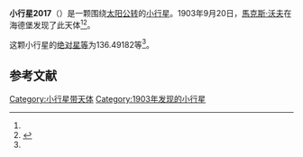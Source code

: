 {{Infobox planet
| bgcolour = #FFFFC0
| name = 2017 Wesson
| symbol = 
| image = 
| caption = 
| discovery = yes
| discovery_ref = 
| discoverer = [[馬克斯·沃夫|馬克斯·沃夫]]
| discovery_site = [[海德堡|海德堡]] 
| discovered = 1903年9月20日
| designations = yes
| mp_name = 
| named_after = 
| alt_names = A903 SC/ 1936 FA2 / 1949 CG / 1950 LD1 / 1970 GE / 1974 QJ1
| mp_category = [[主带小行星|主带小行星]]
| orbit_ref = <ref name="a">[http://ssd.jpl.nasa.gov/sbdb.cgi?sstr=2017 2017 Wesson] {{Wayback|url=http://ssd.jpl.nasa.gov/sbdb.cgi?sstr=2017 |date=20200820015939 }}，小行星數據庫瀏覽器（JPL Small-Body Database Browser）－[[美国国家航空航天局|美国国家航空航天局]]喷气推进实验室</ref>
| epoch = 2456400.5 (2013年4月18日更新)
| aphelion = {{convert|2.6711638|AU|km|3|abbr=on|lk=out}}
| perihelion = {{convert|1.8322602|AU|km|3|abbr=on}}
| semimajor = {{convert|2.2517120|AU|km|3|abbr=on}}
| eccentricity = 0.1862813
| period = 1234.149281 [[日|日]]<br />3.38[[儒略年|儒略年]]
| avg_speed = 
| inclination = 4.86042
| asc_node = 171.32666
| mean_anomaly = 
| arg_peri = 136.49182
| satellites = 
| physical_characteristics = yes
| dimensions = 
| mass = 
| density = 
| surface_grav = 
| escape_velocity = 
| sidereal_day = 
| axial_tilt = 
| pole_ecliptic_lat = 
| pole_ecliptic_lon = 
| albedo = 
| temperatures= 
| temp_name1 = 
| mean_temp_1 = 
| max_temp_1 = 
| temp_name2 = 
| max_temp_2 = 
| spectral_type = 
| abs_magnitude = 136.49182
}}

'''小行星2017'''（{{lang-en|2017 Wesson}}）是一颗围绕[[太阳|太阳]][[公转|公转]]的[[小行星|小行星]]。1903年9月20日，[[馬克斯·沃夫|馬克斯·沃夫]]在海德堡发现了此天体<ref name="a" /><ref>{{cite news|title=小行星列表|url=http://cfa-www.harvard.edu/iau/lists/NumberedMPs.txt|accessdate=2013-07-08|newspaper=哈佛大学|archive-date=2008-05-17|archive-url=https://web.archive.org/web/20080517010638/http://cfa-www.harvard.edu/iau/lists/NumberedMPs.txt|dead-url=no}}</ref>。

这颗小行星的[[绝对星等|绝对星等]]为136.49182等<ref name="a" />。

==参考文献==
{{reflist}}
{{Minor Planet Number|[[小行星2016|小行星2016]]|[[小行星2018|小行星2018]]}}

{{小天体}}

[[Category:小行星带天体|Category:小行星带天体]]
[[Category:1903年发现的小行星|Category:1903年发现的小行星]]

{{asteroid-stub}}